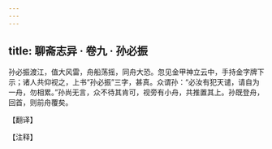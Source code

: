 ```yaml
---
---
---
```

title: 聊斋志异 · 卷九 · 孙必振
---

孙必振渡江，值大风雷，舟船荡摇，同舟大恐。忽见金甲神立云中，手持金字牌下示；诸人共仰视之，上书“孙必振”三字，甚真。众谓孙：“必汝有犯天谴，请自为一舟，勿相累。”孙尚无言，众不待其肯可，视旁有小舟，共推置其上。孙既登舟，回首，则前舟覆矣。

【翻译】

【注释】

